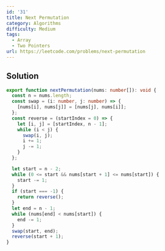 ```yaml
---
id: '31'
title: Next Permutation
category: Algorithms
difficulty: Medium
tags:
  - Array
  - Two Pointers
url: https://leetcode.com/problems/next-permutation
---
```


## Solution

```typescript showLineNumbers
export function nextPermutation(nums: number[]): void {
  const n = nums.length;
  const swap = (i: number, j: number) => {
    [nums[i], nums[j]] = [nums[j], nums[i]];
  };
  const reverse = (startIndex = 0) => {
    let [i, j] = [startIndex, n - 1];
    while (i < j) {
      swap(i, j);
      i += 1;
      j -= 1;
    }
  };

  let start = n - 2;
  while (0 <= start && nums[start + 1] <= nums[start]) {
    start -= 1;
  }
  if (start === -1) {
    return reverse();
  }
  let end = n - 1;
  while (nums[end] < nums[start]) {
    end -= 1;
  }
  swap(start, end);
  reverse(start + 1);
}
```
